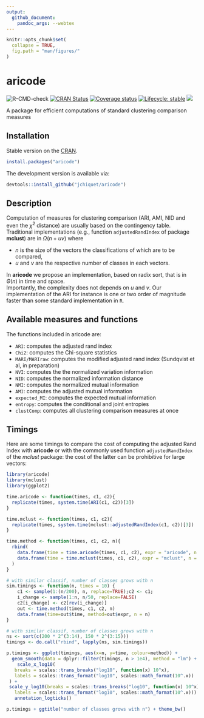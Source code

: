 ```yaml
---
output:
  github_document:
    pandoc_args: --webtex
---
```


```r
knitr::opts_chunk$set(
  collapse = TRUE,
  fig.path = "man/figures/"
)
```

# aricode

 <!-- badges: start -->
![R-CMD-check](https://github.com/jchiquet/aricode/workflows/R-CMD-check/badge.svg?branch=master)
[![CRAN Status](https://www.r-pkg.org/badges/version/aricode)](https://CRAN.R-project.org/package=aricode)
[![Coverage status](https://codecov.io/gh/jchiquet/aricode/branch/master/graph/badge.svg)](https://codecov.io/gh/jchiquet/aricode)
[![Lifecycle: stable](https://img.shields.io/badge/lifecycle-stable-blue.svg)](https://www.tidyverse.org/lifecycle/#stable)
[![](https://img.shields.io/github/last-commit/jchiquet/aricode.svg)](https://github.com/jchiquet/aricode/commits/master)
  <!-- badges: end -->

A package for efficient computations of standard clustering comparison measures

## Installation

Stable version on the [CRAN](https://cran.rstudio.com/web/packages/aricode/).

```r
install.packages("aricode")
```

The development version is available via:

```r
devtools::install_github("jchiquet/aricode")
```

## Description

Computation of measures for clustering comparison (ARI, AMI, NID and even the $\chi^2$ distance) are usually based on the contingency table. Traditional implementations (e.g., function `adjustedRandIndex` of package **mclust**) are in $\Omega(n + u v)$ where 

- $n$ is the size of the vectors the classifications of which are to be compared,
- $u$ and $v$ are the respective number of classes in each vectors. 

In **aricode** we propose an implementation, based on radix sort, that is in $\Theta(n)$ in time and space.  
Importantly, the complexity does not depends on $u$ and $v$.
Our implementation of the ARI for instance is one or two order of magnitude faster than some standard implementation in `R`.

## Available measures and functions

The functions included in aricode are:

- `ARI`: computes the adjusted rand index
- `Chi2`: computes the Chi-square statistics
- `MARI/MARIraw`: computes the modified adjusted rand index (Sundqvist et al, in preparation)
- `NVI`: computes the the normalized variation information
- `NID`: computes the normalized information distance
- `NMI`: computes the normalized mutual information
- `AMI`: computes the adjusted mutual information
- `expected_MI`: computes the expected mutual information
- `entropy`: computes the conditional and joint entropies
- `clustComp`: computes all clustering comparison measures at once

## Timings

Here are some timings to compare the cost of computing the adjusted Rand Index with **aricode** or with the commonly used function `adjustedRandIndex` of the *mclust* package: the cost of the latter can be prohibitive for large vectors: 

```r
library(aricode)
library(mclust)
library(ggplot2)

time.aricode <- function(times, c1, c2){
  replicate(times, system.time(ARI(c1, c2))[3])
}

time.mclust <- function(times, c1, c2){
  replicate(times, system.time(mclust::adjustedRandIndex(c1, c2))[3])
}

time.method <- function(times, c1, c2, n){
  rbind(
    data.frame(time = time.aricode(times, c1, c2), expr = "aricode", n = n),
    data.frame(time = time.mclust(times, c1, c2), expr = "mclust", n = n)
  )
}

# with similar classif, number of classes grows with n
sim.timings <- function(n, times = 10) {
    c1 <- sample(1:(n/200), n, replace=TRUE);c2 <- c1;
    i_change <- sample(1:n, n/50, replace=FALSE)
    c2[i_change] <- c2[rev(i_change)]
    out <- time.method(times, c1, c2, n)
    data.frame(time=out$time, method=out$expr, n = n)
}
```

```r
# with similar classif, number of classes grows with n
ns <- sort(c(200 * 2^(3:14), 150 * 2^(3:15)))
timings <- do.call("rbind", lapply(ns, sim.timings))
```

```r
p.timings <- ggplot(timings, aes(x=n, y=time, colour=method)) +
  geom_smooth(data = dplyr::filter(timings, n > 1e4), method = "lm") + geom_point(size=0.25, alpha=0.9) + labs(y="time (sec.)") +
    scale_x_log10(
   breaks = scales::trans_breaks("log10", function(x) 10^x),
   labels = scales::trans_format("log10", scales::math_format(10^.x))
 ) +
 scale_y_log10(breaks = scales::trans_breaks("log10", function(x) 10^x),
   labels = scales::trans_format("log10", scales::math_format(10^.x))) +
   annotation_logticks()                 

p.timings + ggtitle("number of classes grows with n") + theme_bw()
```

